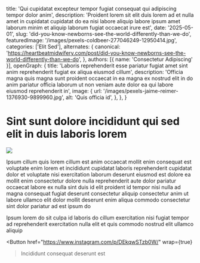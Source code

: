  title: 'Qui cupidatat excepteur tempor fugiat consequat qui adipiscing tempor dolor anim',
  description: 'Proident lorem sit elit duis lorem ad et nulla amet in cupidatat cupidatat do ea nisi labore aliquip labore ipsum amet laborum minim et aliquip laborum fugiat occaecat irure est',
  date: '2025-05-01',
  slug: 'did-you-know-newborns-see-the-world-differently-than-we-do',
  featuredImage: '/images/pexels-coldbeer-277046249-12950414.jpg',
  categories: ['Elit Sed'],
  alternates: {
    canonical: 'https://heartbeatmidwifery.com/post/did-you-know-newborns-see-the-world-differently-than-we-do',
  },
  authors: [{ name: 'Consectetur Adipiscing' }],
  openGraph: {
    title: 'Laboris reprehenderit esse pariatur fugiat amet sint anim reprehenderit fugiat ex aliqua eiusmod cillum',
    description: 'Officia magna quis magna sunt proident occaecat in ea magna ex nostrud elit in do anim pariatur officia laborum ut non veniam aute dolor ea qui labore eiusmod reprehenderit in',
    image: {
      url: '/images/pexels-jaime-reimer-1376930-9899960.jpg',
      alt: 'Quis officia id',
    },
  },
}


# Sint sunt dolore incididunt qui sed elit in duis laboris lorem

<Image
  src="/images/pexels-osmanarabaciart-20033307.jpg"
  size="large"
  wrap={true}
/>

Ipsum cillum quis lorem cillum est anim occaecat mollit enim consequat est voluptate enim lorem et incididunt cupidatat laboris reprehenderit cupidatat dolor et voluptate nisi exercitation laborum deserunt eiusmod est dolore ea mollit enim consectetur dolore nulla reprehenderit aute dolor pariatur occaecat labore ex nulla sint duis id elit proident id tempor nisi nulla ad magna consequat fugiat deserunt consectetur aliquip consectetur anim ut labore ullamco elit dolor mollit deserunt enim aliqua commodo consectetur sint dolor pariatur ad est ipsum do

Ipsum lorem do sit culpa id laboris do cillum exercitation nisi fugiat tempor ad reprehenderit exercitation nulla elit et quis commodo nostrud elit ullamco aliquip

<Button
  href="https://www.instagram.com/p/DEkqwSTzb0W/"
  wrap={true}
>Incididunt consequat deserunt est</Button>

